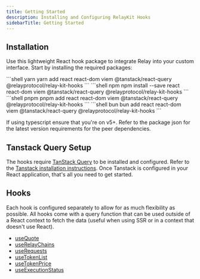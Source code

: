 ```yaml
---
title: Getting Started
description: Installing and Configuring RelayKit Hooks
sidebarTitle: Getting Started
---
```


## Installation 
Use this lightweight React hook package to integrate Relay into your custom interface. Start by installing the required packages:

<CodeGroup>
```shell yarn
yarn add react react-dom viem @tanstack/react-query @relayprotocol/relay-kit-hooks
```
```shell npm
npm install --save react react-dom viem @tanstack/react-query @relayprotocol/relay-kit-hooks
```
```shell pnpm
pnpm add react react-dom viem @tanstack/react-query @relayprotocol/relay-kit-hooks
```
```shell bun
bun add react react-dom viem @tanstack/react-query @relayprotocol/relay-kit-hooks
```
</CodeGroup>

If using typescript ensure that you're on v5+. Refer to the package json for the latest version requirements for the peer dependencies. 

## Tanstack Query Setup
The hooks require [TanStack Query](https://tanstack.com/query/latest) to be installed and configured. Refer to the [Tanstack installation instructions](https://tanstack.com/query/latest/docs/framework/react/installation). Once Tanstack is configured in your React application, that's all you need to get started.

## Hooks
Each hook is configured separately to allow for as much flexibility as possible. All hooks come with a query function that can be used outside of a React context to fetch the data (useful when using SSR or in a context that doesn't use React).

* [useQuote](/references/relay-kit/hooks/useQuote)
* [useRelayChains](/references/relay-kit/hooks/useRelayChains)
* [useRequests](/references/relay-kit/hooks/useRequests)
* [useTokenList](/references/relay-kit/hooks/useTokenList)
* [useTokenPrice](/references/relay-kit/hooks/useTokenPrice)
* [useExecutionStatus](/references/relay-kit/hooks/useExecutionStatus)